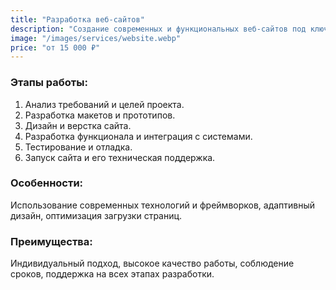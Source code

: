 ```yaml
---
title: "Разработка веб-сайтов"
description: "Создание современных и функциональных веб-сайтов под ключ. Разработка дизайна, адаптивная верстка и интеграция необходимых функций. Цены от 15 000 ₽."
image: "/images/services/website.webp"
price: "от 15 000 ₽"
---
```


### Этапы работы:

1. Анализ требований и целей проекта.
2. Разработка макетов и прототипов.
3. Дизайн и верстка сайта.
4. Разработка функционала и интеграция с системами.
5. Тестирование и отладка.
6. Запуск сайта и его техническая поддержка.

### Особенности:

Использование современных технологий и фреймворков, адаптивный дизайн, оптимизация загрузки страниц.

### Преимущества:

Индивидуальный подход, высокое качество работы, соблюдение сроков, поддержка на всех этапах разработки.
